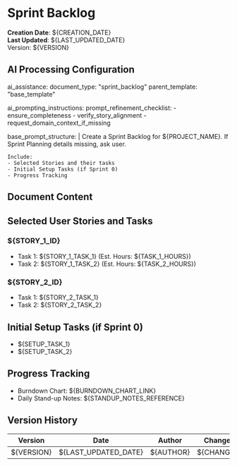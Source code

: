 <!--
###################################################################################################
# SPRINT BACKLOG TEMPLATE
# Details tasks for the chosen user stories in the current sprint, initial setup tasks if sprint 0.
# Prerequisites:
# - Sprint Planning doc
#
# If missing, ask user.
###################################################################################################
-->

# Sprint Backlog

**Creation Date**: ${CREATION_DATE}  
**Last Updated**: ${LAST_UPDATED_DATE}  
Version: ${VERSION}

## AI Processing Configuration

ai_assistance:
  document_type: "sprint_backlog"
  parent_template: "base_template"

ai_prompting_instructions:
  prompt_refinement_checklist:
    - ensure_completeness
    - verify_story_alignment
    - request_domain_context_if_missing

  base_prompt_structure: |
    Create a Sprint Backlog for ${PROJECT_NAME}.
    If Sprint Planning details missing, ask user.

    Include:
    - Selected Stories and their tasks
    - Initial Setup Tasks (if Sprint 0)
    - Progress Tracking

## Document Content

## Selected User Stories and Tasks
### ${STORY_1_ID}
- Task 1: ${STORY_1_TASK_1} (Est. Hours: ${TASK_1_HOURS})
- Task 2: ${STORY_1_TASK_2} (Est. Hours: ${TASK_2_HOURS})

### ${STORY_2_ID}
- Task 1: ${STORY_2_TASK_1}
- Task 2: ${STORY_2_TASK_2}

## Initial Setup Tasks (if Sprint 0)
- ${SETUP_TASK_1}
- ${SETUP_TASK_2}

## Progress Tracking
- Burndown Chart: ${BURNDOWN_CHART_LINK}
- Daily Stand-up Notes: ${STANDUP_NOTES_REFERENCE}

## Version History
| Version | Date | Author | Changes |
|---------|------|--------|---------|
| ${VERSION} | ${LAST_UPDATED_DATE} | ${AUTHOR} | ${CHANGES} |
